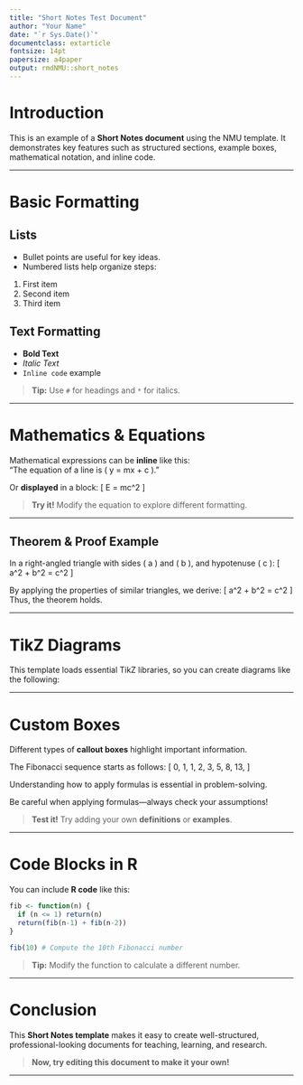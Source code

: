 ```yaml
---
title: "Short Notes Test Document"
author: "Your Name"
date: "`r Sys.Date()`"
documentclass: extarticle
fontsize: 14pt
papersize: a4paper
output: rmdNMU::short_notes
---
```


# \emoji{memo} **Introduction**  

This is an example of a **Short Notes document** using the NMU template. It demonstrates key features such as structured sections, example boxes, mathematical notation, and inline code.  

---

# \emoji{pushpin} **Basic Formatting**  

## \emoji{small-blue-diamond} **Lists**  

- Bullet points are useful for key ideas.  
- Numbered lists help organize steps:  

1. First item  
2. Second item  
3. Third item  

## \emoji{small-blue-diamond} **Text Formatting**  

- **Bold Text**  
- *Italic Text*  
- `Inline code` example  

> \emoji{light-bulb} **Tip:** Use `#` for headings and `*` for italics.

---

# \emoji{open-book} **Mathematics & Equations**  

Mathematical expressions can be **inline** like this:  
"The equation of a line is \( y = mx + c \)."  

Or **displayed** in a block:
\[
E = mc^2
\]

> \emoji{hammer-and-wrench} **Try it!** Modify the equation to explore different formatting.

---

## \emoji{trophy} **Theorem & Proof Example** {-}

::: {.theorem #pythagoras name="Pythagoras' Theorem"}
In a right-angled triangle with sides \( a \) and \( b \), and hypotenuse \( c \):
\[
a^2 + b^2 = c^2
\]
:::

::: {.proof}
By applying the properties of similar triangles, we derive:
\[
a^2 + b^2 = c^2
\]
Thus, the theorem holds.  
:::

---

# \emoji{crayon} **TikZ Diagrams**

This template loads essential TikZ libraries, so you can create diagrams like the following:

\begin{tikzpicture}
\begin{axis}[
    xlabel=$x$,
    ylabel=$f(x)$,
    title={Quadratic Function}
]
\addplot[thick, nmuprimaryblue] {x^2};
\addplot[dashed, nmusecondaryyellow] {2*x};
\legend{$f(x)=x^2$, $g(x)=2x$}
\end{axis}
\end{tikzpicture}

\begin{tikzpicture}
\draw[thick] (0,0) circle (2cm);
\draw[math arrow] (-2,0) -- (2,0) node[right] {$x$};
\draw[math arrow] (0,-2) -- (0,2) node[above] {$y$};
\node[important node] at (45.5:2.5) {$P$};
\draw[connection] (0,0) -- (45:2);
\end{tikzpicture}

---

# \emoji{package} **Custom Boxes**  

Different types of **callout boxes** highlight important information.  

::: {.examplebox name="Example"}
The Fibonacci sequence starts as follows:
\[
0, 1, 1, 2, 3, 5, 8, 13, \dots
\]
:::

::: {.importantbox name="Important"}
Understanding how to apply formulas is essential in problem-solving.
:::

::: {.warningbox name="Warning"}
Be careful when applying formulas—always check your assumptions!
:::

> \emoji{check-mark-button} **Test it!** Try adding your own **definitions** or **examples**.

---

# \emoji{desktop-computer} **Code Blocks in R**  

You can include **R code** like this:

```r
fib <- function(n) {
  if (n <= 1) return(n)
  return(fib(n-1) + fib(n-2))
}

fib(10) # Compute the 10th Fibonacci number
```

> \emoji{bullseye} **Tip:** Modify the function to calculate a different number.

---

# \emoji{bullseye} **Conclusion**  

This **Short Notes template** makes it easy to create well-structured, professional-looking documents for teaching, learning, and research. \emoji{rocket}

> \emoji{mortar-board} **Now, try editing this document to make it your own!**  

---

